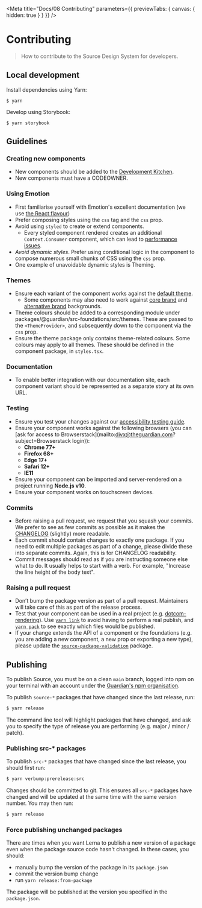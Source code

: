 
<Meta
	title="Docs/08 Contributing"
	parameters={{ previewTabs: { canvas: { hidden: true } } }}
/>

# Contributing

> How to contribute to the Source Design System for developers.

## Local development

Install dependencies using Yarn:

```shell
$ yarn
```

Develop using Storybook:

```shell
$ yarn storybook
```

## Guidelines

### Creating new components

-   New components should be added to the [Development Kitchen](../packages/@guardian/source-react-components-development-kitchen).
-   New components must have a CODEOWNER.

### Using Emotion

-   First familiarise yourself with Emotion's excellent documentation (we use [the React flavour](https://emotion.sh/docs/introduction#react))
-   Prefer composing styles using the `css` tag and the `css` prop.
-   Avoid using `styled` to create or extend components.
    -   Every styled component rendered creates an additional `Context.Consumer` component, which can lead to [performance issues](https://calendar.perfplanet.com/2019/the-unseen-performance-costs-of-css-in-js-in-react-apps/).
-   <em>Avoid dynamic styles</em>. Prefer using conditional logic in the
    component to compose numerous small chunks of CSS using the `css` prop.
-   One example of unavoidable dynamic styles is Theming.

### Themes

-   Ensure each variant of the component works against the [default theme](https://www.theguardian.design/2a1e5182b/p/1377a6-themes/b/293ddb).
    -   Some components may also need to work against [core brand](https://www.theguardian.design/2a1e5182b/p/1377a6-themes/b/4893db) and [alternative brand](https://www.theguardian.design/2a1e5182b/p/1377a6-themes/b/21c6cc) backgrounds.
-   Theme colours should be added to a corresponding module under packages/@guardian/src-foundations/src/themes. These are passed to the `<ThemeProvider>`, and subsequently down to the component via the `css` prop.
-   Ensure the theme package only contains theme-related colours. Some colours may apply to all themes. These should be defined in the component package, in `styles.tsx`.

### Documentation

-   To enable better integration with our documentation site, each component variant should be represented as a separate story at its own URL.

### Testing

-   Ensure you test your changes against our [accessibility testing guide](06-accessibility.md).
-   Ensure your component works against the following browsers (you can [ask for access to Browserstack](mailto:divx@theguardian.com?subject=Browserstack login)):
    -   **Chrome 77+**
    -   **Firefox 68+**
    -   **Edge 17+**
    -   **Safari 12+**
    -   **IE11**
-   Ensure your component can be imported and server-rendered on a project running **Node.js v10**.
-   Ensure your component works on touchscreen devices.

### Commits

-   Before raising a pull request, we request that you squash your commits. We prefer to see as few commits as possible as it makes the [CHANGELOG](https://github.com/guardian/source/blob/main/CHANGELOG.md) (slightly) more readable.
-   Each commit should contain changes to exactly one package. If you need to edit multiple packages as part of a change, please divide these into separate commits. Again, this is for CHANGELOG readability.
-   Commit messages should read as if you are instructing someone else what to do. It usually helps to start with a verb. For example, "Increase the line height of the body text".

### Raising a pull request

-   Don’t bump the package version as part of a pull request. Maintainers will take care of this as part of the release process.
-   Test that your component can be used in a real project (e.g. [dotcom-rendering](https://github.com/guardian/dotcom-rendering)). Use [`yarn link`](https://yarnpkg.com/en/docs/cli/link) to avoid having to perform a real publish, and [`yarn pack`](https://yarnpkg.com/en/docs/cli/pack) to see exactly which files would be published.
-   If your change extends the API of a component or the foundations (e.g. you are adding a new component, a new prop or exporting a new type), please update the [`source-package-validation`](packages/@guardian/source-package-validation/README.md) package.

## Publishing

To publish Source, you must be on a clean `main` branch, logged into npm on
your terminal with an account under the [Guardian's npm
organisation](https://www.npmjs.com/settings/guardian/packages).

To publish `source-*` packages that have changed since the last release, run:

```sh
$ yarn release
```

The command line tool will highlight packages that have changed, and ask you to
specify the type of release you are performing (e.g. major / minor / patch).

### Publishing src-* packages

To publish `src-*` packages that have changed since the last release, you should
first run:

```sh
$ yarn verbump:prerelease:src
```

Changes should be committed to git. This ensures all `src-*` packages have
changed and will be updated at the same time with the same version number. You
may then run:

```sh
$ yarn release
```

### Force publishing unchanged packages

There are times when you want Lerna to publish a new version of a package even
when the package source code hasn't changed. In these cases, you should:

- manually bump the version of the package in its `package.json`
- commit the version bump change
- run `yarn release:from-package`

The package will be published at the version you specified in the `package.json`.
